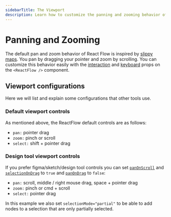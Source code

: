 ```yaml
---
sidebarTitle: The Viewport
description: Learn how to customize the panning and zooming behavior of React Flow.
---
```


# Panning and Zooming

The default pan and zoom behavior of React Flow is inspired by
[slippy maps](https://wiki.openstreetmap.org/wiki/Slippy_map). You pan by dragging your
pointer and zoom by scrolling. You can customize this behavior easily with the
[interaction](/api-reference/react-flow#interaction-props) and
[keyboard](/api-reference/react-flow#keyboard-props) props on the `<ReactFlow />`
component.

## Viewport configurations

Here we will list and explain some configurations that other tools use.

### Default viewport controls

As mentioned above, the ReactFlow default controls are as follows:

- `pan:` pointer drag
- `zoom:` pinch or scroll
- `select:` shift + pointer drag

<RemoteCodeViewer aspectRatio='3' route="learn/zoom-pan" framework="react" />

### Design tool viewport controls

If you prefer figma/sketch/design tool controls you can set
[`panOnScroll`](/api-reference/react-flow#panonscroll) and
[`selectionOnDrag`](/api-reference/react-flow#selectionondrag) to `true` and
[`panOnDrag`](/api-reference/react-flow#panondrag) to `false`:

- `pan:` scroll, middle / right mouse drag, space + pointer drag
- `zoom:` pinch or cmd + scroll
- `select:` pointer drag

<RemoteCodeViewer aspectRatio='3' route="learn/zoom-pan-2" framework="react" />

In this example we also set `selectionMode="partial"` to be able to add nodes to a
selection that are only partially selected.
